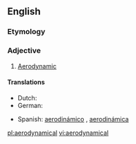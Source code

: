 ==English==

===Etymology===
{{prefix|aero|dynamical}}

===Adjective===
{{en-adj}}

# [[aerodynamic|Aerodynamic]]

====Translations====
{{trans-top|aerodynamic}}
* Dutch: {{t-|nl|aerodynamisch}}
* German: {{t+|de|aerodynamisch}}
{{trans-mid}}
* Spanish: [[aerodinámico]] {{m}}, [[aerodinámica]] {{f}}
{{trans-bottom}}

[[pl:aerodynamical]]
[[vi:aerodynamical]]